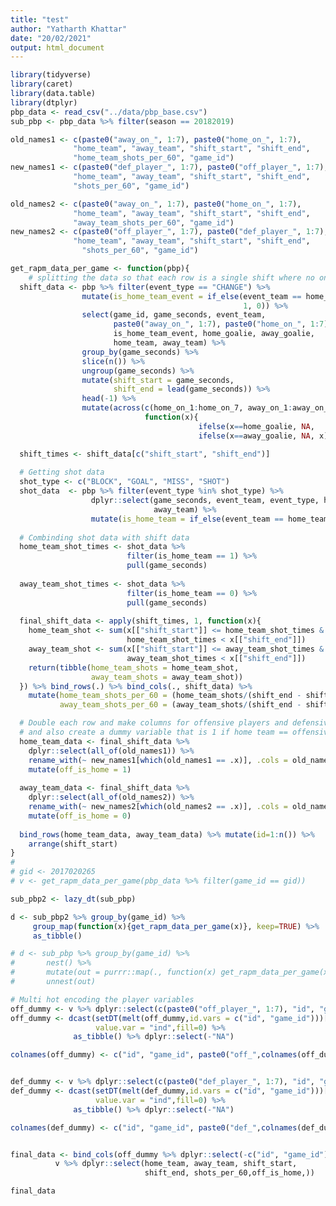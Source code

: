 ```yaml
---
title: "test"
author: "Yatharth Khattar"
date: "20/02/2021"
output: html_document
---
```


```r
library(tidyverse)
library(caret)
library(data.table)
library(dtplyr)
pbp_data <- read_csv("../data/pbp_base.csv")
sub_pbp <- pbp_data %>% filter(season == 20182019)
```

```r
old_names1 <- c(paste0("away_on_", 1:7), paste0("home_on_", 1:7),
              "home_team", "away_team", "shift_start", "shift_end",
              "home_team_shots_per_60", "game_id")
new_names1 <- c(paste0("def_player_", 1:7), paste0("off_player_", 1:7),
              "home_team", "away_team", "shift_start", "shift_end",
              "shots_per_60", "game_id")

old_names2 <- c(paste0("away_on_", 1:7), paste0("home_on_", 1:7),
              "home_team", "away_team", "shift_start", "shift_end",
              "away_team_shots_per_60", "game_id")
new_names2 <- c(paste0("off_player_", 1:7), paste0("def_player_", 1:7),
              "home_team", "away_team", "shift_start", "shift_end",
                "shots_per_60", "game_id")

get_rapm_data_per_game <- function(pbp){
    # splitting the data so that each row is a single shift where no on leaves the ice
  shift_data <- pbp %>% filter(event_type == "CHANGE") %>% 
                mutate(is_home_team_event = if_else(event_team == home_team, 
                                                    1, 0)) %>% 
                select(game_id, game_seconds, event_team, 
                       paste0("away_on_", 1:7), paste0("home_on_", 1:7), 
                       is_home_team_event, home_goalie, away_goalie, 
                       home_team, away_team) %>% 
                group_by(game_seconds) %>% 
                slice(n()) %>% 
                ungroup(game_seconds) %>% 
                mutate(shift_start = game_seconds,
                       shift_end = lead(game_seconds)) %>%   
                head(-1) %>% 
                mutate(across(c(home_on_1:home_on_7, away_on_1:away_on_7), 
                              function(x){
                                          ifelse(x==home_goalie, NA, 
                                          ifelse(x==away_goalie, NA, x))})) 

  shift_times <- shift_data[c("shift_start", "shift_end")]
  
  # Getting shot data
  shot_type <- c("BLOCK", "GOAL", "MISS", "SHOT")
  shot_data  <- pbp %>% filter(event_type %in% shot_type) %>% 
                  dplyr::select(game_seconds, event_team, event_type, home_team,
                                away_team) %>% 
                  mutate(is_home_team = if_else(event_team == home_team, 1, 0))
  
  # Combinding shot data with shift data
  home_team_shot_times <- shot_data %>% 
                          filter(is_home_team == 1) %>% 
                          pull(game_seconds)
    
  away_team_shot_times <- shot_data %>% 
                          filter(is_home_team == 0) %>% 
                          pull(game_seconds)
  
  final_shift_data <- apply(shift_times, 1, function(x){
    home_team_shot <- sum(x[["shift_start"]] <= home_team_shot_times &
                          home_team_shot_times < x[["shift_end"]])
    away_team_shot <- sum(x[["shift_start"]] <= away_team_shot_times &
                          away_team_shot_times < x[["shift_end"]])
    return(tibble(home_team_shots = home_team_shot, 
                  away_team_shots = away_team_shot))
  }) %>% bind_rows(.) %>% bind_cols(., shift_data) %>% 
    mutate(home_team_shots_per_60 = (home_team_shots/(shift_end - shift_start))*3600,
           away_team_shots_per_60 = (away_team_shots/(shift_end - shift_start))*3600)

  # Double each row and make columns for offensive players and defensive players
  # and also create a dummy variable that is 1 if home team == offensive team
  home_team_data <- final_shift_data %>%
    dplyr::select(all_of(old_names1)) %>%
    rename_with(~ new_names1[which(old_names1 == .x)], .cols = old_names1) %>% 
    mutate(off_is_home = 1)
  
  away_team_data <- final_shift_data %>% 
    dplyr::select(all_of(old_names2)) %>%
    rename_with(~ new_names2[which(old_names2 == .x)], .cols = old_names2) %>% 
    mutate(off_is_home = 0)
  
  bind_rows(home_team_data, away_team_data) %>% mutate(id=1:n()) %>%
    arrange(shift_start)
}
# 
# gid <- 2017020265
# v <- get_rapm_data_per_game(pbp_data %>% filter(game_id == gid))

sub_pbp2 <- lazy_dt(sub_pbp)

d <- sub_pbp2 %>% group_by(game_id) %>%
     group_map(function(x){get_rapm_data_per_game(x)}, keep=TRUE) %>% 
     as_tibble()

# d <- sub_pbp %>% group_by(game_id) %>% 
#       nest() %>% 
#       mutate(out = purrr::map(., function(x) get_rapm_data_per_game(x))) %>% 
#       unnest(out)
```

```r
# Multi hot encoding the player variables
off_dummy <- v %>% dplyr::select(c(paste0("off_player_", 1:7), "id", "game_id")) %>% setDT()
off_dummy <- dcast(setDT(melt(off_dummy,id.vars = c("id", "game_id")))[,ind:=1], id+game_id~value, 
                   value.var = "ind",fill=0) %>%
              as_tibble() %>% dplyr::select(-"NA")

colnames(off_dummy) <- c("id", "game_id", paste0("off_",colnames(off_dummy)[3:length(off_dummy)])) 


def_dummy <- v %>% dplyr::select(c(paste0("def_player_", 1:7), "id", "game_id")) %>% setDT()
def_dummy <- dcast(setDT(melt(def_dummy,id.vars = c("id", "game_id")))[,ind:=1], id+game_id~value, 
                   value.var = "ind",fill=0) %>%
              as_tibble() %>% dplyr::select(-"NA")

colnames(def_dummy) <- c("id", "game_id", paste0("def_",colnames(def_dummy)[3:length(def_dummy)])) 


final_data <- bind_cols(off_dummy %>% dplyr::select(-c("id", "game_id")), def_dummy, 
          v %>% dplyr::select(home_team, away_team, shift_start, 
                              shift_end, shots_per_60,off_is_home,))

final_data
```











